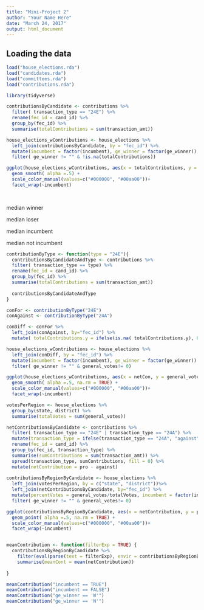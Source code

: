 ```yaml
---
title: "Mini-Project 2"
author: "Your Name Here"
date: "March 24, 2017"
output: html_document
---
```



## Loading the data


```r
load("house_elections.rda")
load("candidates.rda")
load("committees.rda")
load("contributions.rda")

library(tidyverse)
```

```r

contributionsByCandidate <- contributions %>%
  filter( transaction_type == "24E") %>%
  rename(fec_id = cand_id) %>%
  group_by(fec_id) %>%
  summarise(totalContributions = sum(transaction_amt))

house_elections_wContributions <- house_elections %>%
  left_join(contributionsByCandidate, by = "fec_id") %>%
  mutate(incumbent = factor(incumbent), ge_winner = factor(ge_winner)) %>%
  filter( ge_winner != "" & !is.na(totalContributions))

ggplot(house_elections_wContributions, aes(x = totalContributions, y = general_votes)) +
  geom_smooth( alpha =.5) +
  scale_color_manual(values=c("#000000", "#00aa00"))+
  facet_wrap(~incumbent)
  

```

```r

```
median winner

median loser

median incumbent

median not incumbent

```r
contributionByType <- function(type = "24E"){
  contributionsByCandidateAndType <- contributions %>%
  filter( transaction_type == type) %>%
  rename(fec_id = cand_id) %>%
  group_by(fec_id) %>%
  summarise(totalContributions = sum(transaction_amt))
  
  contributionsByCandidateAndType
}

conFor <- contributionByType("24E")
conAgainst <- contributionByType("24A")

conDiff <- conFor %>%
  left_join(conAgainst, by="fec_id") %>%
  mutate( totalContributions.y = ifelse(is.na( totalContributions.y), 0,  totalContributions.y), netCon = totalContributions.x- totalContributions.y)

house_elections_wContributions <- house_elections %>%
  left_join(conDiff, by = "fec_id") %>%
  mutate(incumbent = factor(incumbent), ge_winner = factor(ge_winner)) %>%
  filter( ge_winner != "" & general_votes!= 0)

ggplot(house_elections_wContributions, aes(x = netCon, y = general_votes, col=ge_winner, fill = ge_winner)) +
  geom_smooth( alpha =.5, na.rm = TRUE) +
  scale_color_manual(values=c("#000000", "#00aa00"))+
  facet_wrap(~incumbent)
```

```r
votesPerRegion <- house_elections %>%
  group_by(state, district) %>%
  summarise(totalVotes = sum(general_votes))

netContributionsByCandidate <- contributions %>%
  filter( transaction_type == "24E" | transaction_type == "24A") %>%
  mutate(transaction_type = ifelse(transaction_type == "24A", "against", "pro"))%>%
  rename(fec_id = cand_id) %>%
  group_by(fec_id, transaction_type) %>%
  summarise(sumContributions = sum(transaction_amt)) %>%
  spread(transaction_type, sumContributions, fill = 0) %>%
  mutate(netContribution = pro - against)
  
contributionsByRegionByCandidate <- house_elections %>%
  left_join(votesPerRegion, by = c("state", "district"))%>%
  left_join(netContributionsByCandidate, by="fec_id") %>%
  mutate(percentVotes = general_votes/totalVotes, incumbent = factor(incumbent), ge_winner = factor(ge_winner), netContribution = ifelse(!is.na(netContribution), netContribution, 0)) %>%
  filter( ge_winner != "" & general_votes!= 0)

ggplot(contributionsByRegionByCandidate, aes(x = netContribution, y = percentVotes, col=ge_winner, fill = ge_winner)) +
  geom_point( alpha =.5, na.rm = TRUE) +
  scale_color_manual(values=c("#000000", "#00aa00"))+
  facet_wrap(~incumbent)



```
```r
meanContribution <- function(filterExp = TRUE) {
  contributionsByRegionByCandidate %>%
    filter(eval(parse(text = filterExp), envir = contributionsByRegionByCandidate)) %>%
    summarise(meanCont = mean(netContribution))
  
}

meanContribution("incumbent == TRUE")
meanContribution("incumbent == FALSE")
meanContribution("ge_winner == 'W'")
meanContribution("ge_winner == 'N'")

```

